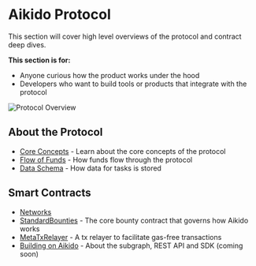 
# Aikido Protocol

This section will cover high level overviews of the protocol and contract deep dives.

**This section is for:**
- Anyone curious how the product works under the hood
- Developers who want to build tools or products that integrate with the protocol

<Image src="/protocol-overview.png" alt="Protocol Overview" width={900} height={506}/>

## About the Protocol
- [Core Concepts](/protocol/concepts) - Learn about the core concepts of the protocol
- [Flow of Funds](/protocol/funds) - How funds flow through the protocol
- [Data Schema](/protocol/schema) - How data for tasks is stored 

## Smart Contracts
- [Networks](/protocol/contracts/networks)
- [StandardBounties](/protocoll/contracts/standardbounties) - The core bounty contract that governs how Aikido works
- [MetaTxRelayer](/protocoll/contracts/metatxrelayer) - A tx relayer to facilitate gas-free transactions
- [Building on Aikido](/protocol/build) - About the subgraph, REST API and SDK (coming soon)